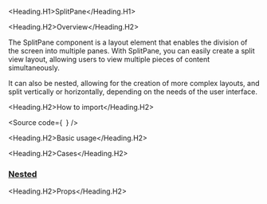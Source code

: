 

<Meta of={Stories} />

<Heading.H1>SplitPane</Heading.H1>

<Heading.H2>Overview</Heading.H2>

The SplitPane component is a layout element that enables the division of the screen into multiple panes.
With SplitPane, you can easily create a split view layout, allowing users to view multiple pieces of content simultaneously.

It can also be nested, allowing for the creation of more complex layouts, and split vertically or horizontally, depending on the needs of the user interface.

<Heading.H2>How to import</Heading.H2>

<Source
  code={`
`}
/>

<Heading.H2>Basic usage</Heading.H2>

<Canvas of={Stories.Base} />

<Heading.H2>Cases</Heading.H2>

### [Nested](#nested)

<Canvas of={CaseStories.Nested} />

<Heading.H2>Props</Heading.H2>

<ArgTypes of={Stories} />

